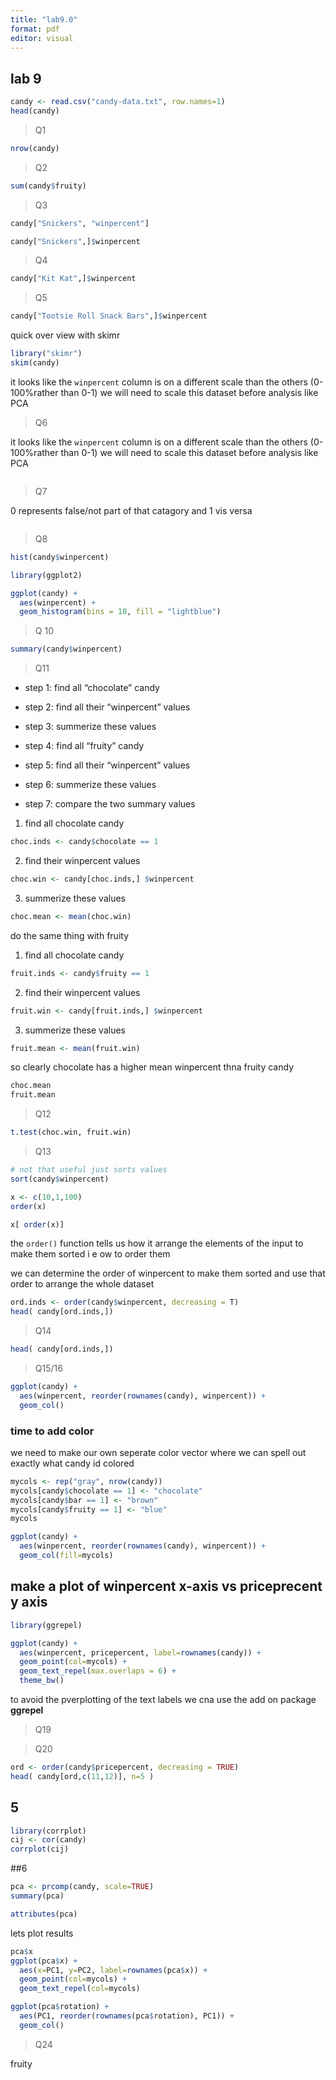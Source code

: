```yaml
---
title: "lab9.0"
format: pdf
editor: visual
---
```


## lab 9


```r

candy <- read.csv("candy-data.txt", row.names=1)
head(candy)
```


> Q1

```r
nrow(candy)
```
> Q2

```r
sum(candy$fruity)
```

> Q3

```r
candy["Snickers", "winpercent"]
```

```r
candy["Snickers",]$winpercent
```
> Q4 

```r
candy["Kit Kat",]$winpercent
```


> Q5

```r
candy["Tootsie Roll Snack Bars",]$winpercent
```

quick over view with skimr

```r
library("skimr")
skim(candy)
```


it looks like the `winpercent` column is on a different scale than the others (0-100%rather than 0-1) we will need to scale this dataset before analysis like PCA



> Q6

it looks like the `winpercent` column is on a different scale than the others (0-100%rather than 0-1) we will need to scale this dataset before analysis like PCA

```r

```



> Q7

0 represents false/not part of that catagory and 1 vis versa

```r

```


> Q8 

```r
hist(candy$winpercent)
```

```r
library(ggplot2)

ggplot(candy) +
  aes(winpercent) +
  geom_histogram(bins = 10, fill = "lightblue")
```


> Q 10


```r
summary(candy$winpercent)

```

> Q11 


- step 1: find all "chocolate" candy

- step 2: find all their "winpercent" values

- step 3: summerize these values

- step 4: find all "fruity" candy

- step 5: find all their "winpercent" values

- step 6: summerize these values

- step 7: compare the two summary values

1. find all chocolate candy 

```r
choc.inds <- candy$chocolate == 1

```
2. find their winpercent values
```r
choc.win <- candy[choc.inds,] $winpercent
```
3. summerize these values

```r
choc.mean <- mean(choc.win)
```

do the same thing with fruity

1. find all chocolate candy 

```r
fruit.inds <- candy$fruity == 1

```
2. find their winpercent values
```r
fruit.win <- candy[fruit.inds,] $winpercent
```
3. summerize these values

```r
fruit.mean <- mean(fruit.win)
```

so clearly chocolate has a higher mean winpercent thna fruity candy 
```r
choc.mean
fruit.mean
```

> Q12

```r
t.test(choc.win, fruit.win)
```


> Q13


```r
# not that useful just sorts values
sort(candy$winpercent)
```

```r
x <- c(10,1,100)
order(x)
```

```r
x[ order(x)]
```


the `order()` function tells us how it arrange the elements of the input to make them sorted i e ow to order them


we can determine the order of winpercent to make them sorted and use that order to arrange the whole dataset
```r
ord.inds <- order(candy$winpercent, decreasing = T)
head( candy[ord.inds,])

```

> Q14

```r
head( candy[ord.inds,])

```

> Q15/16

```r
ggplot(candy) +
  aes(winpercent, reorder(rownames(candy), winpercent)) + 
  geom_col()
```


### time to add color


we need to make our own seperate color vector where we can spell out exactly what candy id colored
```r
mycols <- rep("gray", nrow(candy))
mycols[candy$chocolate == 1] <- "chocolate"
mycols[candy$bar == 1] <- "brown"
mycols[candy$fruity == 1] <- "blue"
mycols
```

```r
ggplot(candy) +
  aes(winpercent, reorder(rownames(candy), winpercent)) + 
  geom_col(fill=mycols)
```


## make a plot of winpercent x-axis vs priceprecent y axis

```r
library(ggrepel)
```

```r
ggplot(candy) + 
  aes(winpercent, pricepercent, label=rownames(candy)) +
  geom_point(col=mycols) +
  geom_text_repel(max.overlaps = 6) +
  theme_bw()
```
to avoid the pverplotting of the text labels we cna use the add on package **ggrepel**

> Q19


> Q20


```r
ord <- order(candy$pricepercent, decreasing = TRUE)
head( candy[ord,c(11,12)], n=5 )

```





## 5

```r
library(corrplot)
cij <- cor(candy)
corrplot(cij)
```


##6


```r
pca <- prcomp(candy, scale=TRUE)
summary(pca)
```


```r
attributes(pca)
```
lets plot results

```r
pca$x
ggplot(pca$x) + 
  aes(x=PC1, y=PC2, label=rownames(pca$x)) +
  geom_point(col=mycols) +
  geom_text_repel(col=mycols)


```


```r
ggplot(pca$rotation) +
  aes(PC1, reorder(rownames(pca$rotation), PC1)) +
  geom_col()
```


> Q24

fruity
